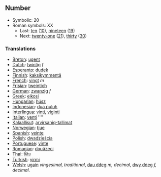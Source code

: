 ==Number==

*Symbolic: 20
*Roman symbols: XX
**Last: [[ten]] ([[10]]), [[nineteen]] ([[19]])
**Next: [[twenty-one]] ([[21]]), [[thirty]] ([[30]])

===Translations===
*[[Breton]]: [[ugent]]
*[[Dutch]]: [[twintig]] ''f''
*[[Esperanto]]: [[dudek]]
*[[Finnish]]: [[kaksikymmentä]]
*[[French]]: [[vingt]] ''m''
*[[Frisian]]: [[tweintich]]
*[[German]]: [[zwanzig]] ''f''
*[[Greek]]: [[eikosi]]
*[[Hungarian]]: [[húsz]]
*[[Indonesian]]: [[dua puluh]]
*[[Interlingua]]: [[vinti]], [[viginti]]
*[[Italian]]: [[venti]] ''''
*[[Kalaallisut]]: [[arvirsaniq-tallimat]]
*[[Norwegian]]: [[tjue]]
*[[Spanish]]: [[veinte]]
*[[Polish]]: [[dwadzieścia]]
*[[Portuguese]]: [[vinte]]
*[[Romanian]]: [[douăzeci]]
*[[Thai]]: [[ยี่สิบ]]
*[[Turkish]]: [[yirmi]]
*[[Welsh]]: [[ugain]] ''vingesimal, traditional'', [[dau ddeg]] ''m, decimal'', [[dwy ddeg]] ''f, decimal''.